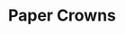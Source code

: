 ---
  title: Paper Crowns
  slug: paper-crowns
  startingDate: 2020-02-15T03:23:16.738Z
  endingDate: 
  roles: [{title: 'Front-End Engineer (Freelance)', startingDate: '2020-02-15T03:23:16.738Z', endingDate: ''}]
---